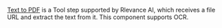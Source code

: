 [Text to PDF](/build-custom-tools/tool-steps/convert-pdf-to-text) is a Tool step 
supported by Rlevance AI, which receives a file URL and extract the text from it. 
This component supports OCR.